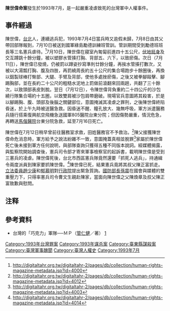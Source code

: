 '''陳世偉命案'''發生於1993年7月，是一起嚴重凌虐致死的台灣軍中人權事件。

== 事件經過 ==
陳世偉，[[台北|台北]]人，連續逃兵犯，1993年7月4日當兵時又逾假未歸，7月8日由其父帶回部隊報到，7月10日被送到國軍綠島勵德訓練班管訓。管訓期間受到勵德班班長等三名憲兵虐待。<ref>http://digitaltahr.org.tw/digitaltahr-2/pages/db/collection/human-rights-magazine-metadata.jsp?id=4000{{dead link|date=2018年5月 |bot=InternetArchiveBot |fix-attempted=yes }}</ref>7月10日，陳世偉在寢室內匍匐前進四十五公尺，[[伏地挺身|伏地挺身]]及交互蹲跳十餘分鐘，被以塑膠水管揍打胸、背部五、六下，以致瘀傷。次日（7月11日），陳世偉已發燒，仍被罰以蹲姿抄寫準則廿餘分鐘，再挨水管揍打數次，又被以大湯瓢打胸、腹及四肢，再罰繞周長約五十公尺的集合場跑步十餘圈後，再換以鋁製球棒打臀部、大腿、手臂及背部，使他多處挫瘀傷，之後又被拳腳毆擊、腳踢胸部，並在長約二十公尺的粗糙水泥地上罰做前滾翻來回兩趟，共翻了三十餘次，以致頭部表皮剝脫。翌日（7月12日），令陳世偉背負重約二十四公斤的沙包繞行隊集合場約十五圈，以致雙肩被沙包肩帶磨破。現場官兵意圖將其殺害，於是以腳踢胸、腹、頭部及後腦之關鍵部位，意圖掩滅其凌虐之罪刑，之後陳世偉終陷昏迷，於上午九時被送醫急救。因昏迷不醒、瞳孔放大、幾無呼吸，軍方派遣醫務兵隨行搭乘復興航空飛機急送國軍805醫院台東分院；但因傷勢嚴重，情況危急，再轉送[[馬偕醫院|馬偕醫院]]台東分院急救，延至7月16日死亡。

陳世偉在7月12日稍早曾前往醫務室求救，田姓醫務官不予救治。<ref>http://digitaltahr.org.tw/digitaltahr-2/pages/db/collection/human-rights-magazine-metadata.jsp?id=4012{{dead link|date=2018年5月 |bot=InternetArchiveBot |fix-attempted=yes }}</ref>陳父接獲陳世偉命危消息時，軍方給予之說法紛雜不一致，意圖掩蓋真相並脫罪<ref>http://digitaltahr.org.tw/digitaltahr-2/pages/db/collection/human-rights-magazine-metadata.jsp?id=4003{{dead link|date=2018年5月 |bot=InternetArchiveBot |fix-attempted=yes }}</ref>家屬於陳世偉死亡後未接到軍方任何說明，與部隊查詢只獲得五種不同版本說詞。經媒體揭露，與監察院開始調查後，憲兵司令部才寄來軍事檢察官的起訴書，載明陳世偉是受到三憲兵的凌虐。陳世偉死後，台北市西區憲兵隊竟然還要「抓死人逃兵」，持通緝令兩度派員到陳家要抓陳世偉。<ref>http://digitaltahr.org.tw/digitaltahr-2/pages/db/collection/human-rights-magazine-metadata.jsp?id=4014{{dead link|date=2018年5月 |bot=InternetArchiveBot |fix-attempted=yes }}</ref>陳世偉已死，結果憲兵竟將其叔父陳正富抓走。[[立法委員|立法委員]][[趙少康|趙少康]]和[[郁慕明|郁慕明]]對[[行政院|行政院]]提出緊急質詢。[[國防部長|國防部長]][[孫震_(台灣政治人物)|孫震]]在國會與媒體的雙重壓力下，只得率憲兵司令曹文生親赴陳家，當面向陳世偉之父陳煥章及叔父陳正富致歉與慰問。

== 注释 ==

{{Reflist|2}}

== 參考資料 ==
*台灣的「巧克力」軍隊──ＭＰ（[[管仁健|管仁健]]／著） [https://web.archive.org/web/20170103173909/http://mypaper.pchome.com.tw/kuan0416/post/1281895892]

{{中華民國國軍刑事爭議案件}}
[[Category:1993年台灣罪案|Category:1993年台灣罪案]]
[[Category:1993年谋杀案|Category:1993年谋杀案]]
[[Category:臺東縣謀殺案|Category:臺東縣謀殺案]]
[[Category:臺灣軍事醜聞|Category:臺灣軍事醜聞]]
[[Category:臺灣人權史|Category:臺灣人權史]]
[[Category:1993年7月|Category:1993年7月]]